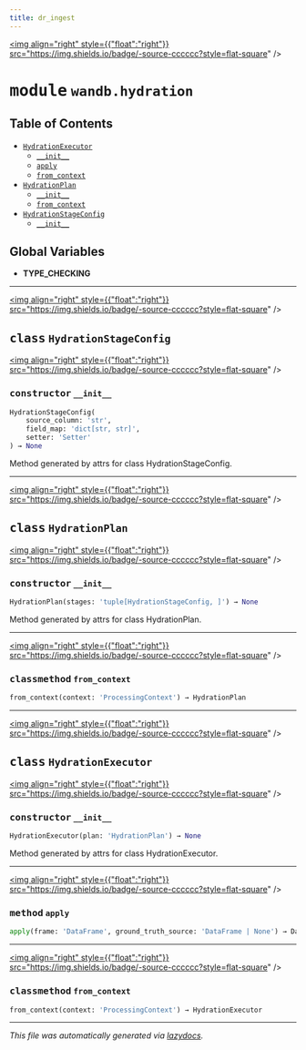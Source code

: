 ```yaml
---
title: dr_ingest
---
```


<a href="https://github.com/drothermel/dr_ingest/blob/main/src/dr_ingest/wandb/hydration.py"><img align="right" style={{"float":"right"}} src="https://img.shields.io/badge/-source-cccccc?style=flat-square" /></a>

# <kbd>module</kbd> `wandb.hydration`



## Table of Contents
- [`HydrationExecutor`](./dr_ingest.wandb.hydration#class-hydrationexecutor)
	- [`__init__`](./dr_ingest.wandb.hydration#constructor---init--)
	- [`apply`](./dr_ingest.wandb.hydration#method-apply)
	- [`from_context`](./dr_ingest.wandb.hydration#classmethod-from-context)
- [`HydrationPlan`](./dr_ingest.wandb.hydration#class-hydrationplan)
	- [`__init__`](./dr_ingest.wandb.hydration#constructor---init--)
	- [`from_context`](./dr_ingest.wandb.hydration#classmethod-from-context)
- [`HydrationStageConfig`](./dr_ingest.wandb.hydration#class-hydrationstageconfig)
	- [`__init__`](./dr_ingest.wandb.hydration#constructor---init--)


**Global Variables**
---------------
- **TYPE_CHECKING**


---

<a href="https://github.com/drothermel/dr_ingest/blob/main/src/dr_ingest/wandb/hydration.py#L25"><img align="right" style={{"float":"right"}} src="https://img.shields.io/badge/-source-cccccc?style=flat-square" /></a>

## <kbd>class</kbd> `HydrationStageConfig`



<a href="https://github.com/drothermel/dr_ingest/blob/main/src/.py#L31"><img align="right" style={{"float":"right"}} src="https://img.shields.io/badge/-source-cccccc?style=flat-square" /></a>

### <kbd>constructor</kbd> `__init__`

```python
HydrationStageConfig(
    source_column: 'str',
    field_map: 'dict[str, str]',
    setter: 'Setter'
) → None
```

Method generated by attrs for class HydrationStageConfig.






---

<a href="https://github.com/drothermel/dr_ingest/blob/main/src/dr_ingest/wandb/hydration.py#L32"><img align="right" style={{"float":"right"}} src="https://img.shields.io/badge/-source-cccccc?style=flat-square" /></a>

## <kbd>class</kbd> `HydrationPlan`



<a href="https://github.com/drothermel/dr_ingest/blob/main/src/.py#L27"><img align="right" style={{"float":"right"}} src="https://img.shields.io/badge/-source-cccccc?style=flat-square" /></a>

### <kbd>constructor</kbd> `__init__`

```python
HydrationPlan(stages: 'tuple[HydrationStageConfig, ]') → None
```

Method generated by attrs for class HydrationPlan.





---

<a href="https://github.com/drothermel/dr_ingest/blob/main/src/dr_ingest/wandb/hydration.py#L36"><img align="right" style={{"float":"right"}} src="https://img.shields.io/badge/-source-cccccc?style=flat-square" /></a>

### <kbd>classmethod</kbd> `from_context`

```python
from_context(context: 'ProcessingContext') → HydrationPlan
```





---

<a href="https://github.com/drothermel/dr_ingest/blob/main/src/dr_ingest/wandb/hydration.py#L58"><img align="right" style={{"float":"right"}} src="https://img.shields.io/badge/-source-cccccc?style=flat-square" /></a>

## <kbd>class</kbd> `HydrationExecutor`



<a href="https://github.com/drothermel/dr_ingest/blob/main/src/.py#L27"><img align="right" style={{"float":"right"}} src="https://img.shields.io/badge/-source-cccccc?style=flat-square" /></a>

### <kbd>constructor</kbd> `__init__`

```python
HydrationExecutor(plan: 'HydrationPlan') → None
```

Method generated by attrs for class HydrationExecutor.





---

<a href="https://github.com/drothermel/dr_ingest/blob/main/src/dr_ingest/wandb/hydration.py#L66"><img align="right" style={{"float":"right"}} src="https://img.shields.io/badge/-source-cccccc?style=flat-square" /></a>

### <kbd>method</kbd> `apply`

```python
apply(frame: 'DataFrame', ground_truth_source: 'DataFrame | None') → DataFrame
```




---

<a href="https://github.com/drothermel/dr_ingest/blob/main/src/dr_ingest/wandb/hydration.py#L62"><img align="right" style={{"float":"right"}} src="https://img.shields.io/badge/-source-cccccc?style=flat-square" /></a>

### <kbd>classmethod</kbd> `from_context`

```python
from_context(context: 'ProcessingContext') → HydrationExecutor
```







---

_This file was automatically generated via [lazydocs](https://github.com/ml-tooling/lazydocs)._

